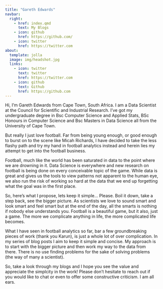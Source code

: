 ```yaml
---
title: "Gareth Edwards"
navbar:
  right:
    - href: index.qmd
      text: My Blogs
    - icon: github
      href: https://github.com/
    - icon: twitter
      href: https://twitter.com
about:
  template: jolla
  image: img/headshot.jpg
  links:
    - icon: twitter
      text: twitter
      href: https://twitter.com
    - icon: github
      text: Github
      href: https://github.com
---
```


Hi, I'm Gareth Edwards from Cape Town, South Africa. I am a Data Scientist at the Council for Scientific and Industrial Research. I've got my undergraduate degree in Bsc Computer Science and Applied Stats, BSc Honours in Computer Science and Bsc Masters in Data Science all from the University of Cape Town.

But really I just love football. Far from being young enough, or good enough to burst on to the scene like Micah Richards, I have decided to take the less flashy path and try my hand in football analytics instead and herein lies my attempt to get into the football business.

Football, much like the world has been saturated in data to the point where we are drowning in it. Data Science is everywhere and new research on football is being done on every conceivable topic of the game. While data is great and gives us the tools to view patterns not apparent to the human eye, we also run the risk of working so hard at the data that we end up forgetting what the goal was in the first place.

So, here's what I propose, lets keep it simple... Please. Boil it down, take a step back, see the bigger picture. As scientists we love to sound smart and look smart and feel smart but at the end of the day, all the smarts is nothing if nobody else understands you. Football is a beautiful game, but it also, just a game. The more we complicate anything in life, the more complicated life becomes.

What I have seen in football analytics so far, bar a few groundbreaking pieces of work (thank you Karun), is just a whole lot of over complication. In my series of blog posts I aim to keep it simple and concise. My approach is to start with the bigger picture and then work my way to the data from there. There is no use finding problems for the sake of solving problems (the way of many a scientist).

So, take a look through my blogs and I hope you see the value and appreciate the simplcity in the work! Please don't hesitate to reach out if you would like to chat or even to offer some constructive criticism. I am all ears.
